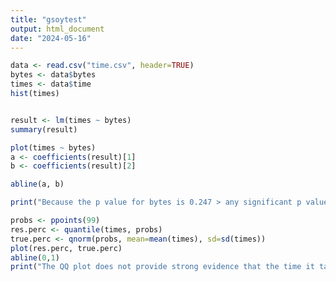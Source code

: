 ---
title: "gsoytest"
output: html_document
date: "2024-05-16"
---


```{r}
data <- read.csv("time.csv", header=TRUE)
bytes <- data$bytes
times <- data$time
hist(times)


result <- lm(times ~ bytes)
summary(result)

plot(times ~ bytes)
a <- coefficients(result)[1]
b <- coefficients(result)[2]

abline(a, b)

print("Because the p value for bytes is 0.247 > any significant p value, and because the r^2 value is 0.014, we have strong evidence to suggest that the size of the image file in bytes does not have a signicant impact on the time it takes the program to retrieve and save the file. If we remove the outlier, the p value skyrockets to roughly 0.9.")

probs <- ppoints(99)
res.perc <- quantile(times, probs)
true.perc <- qnorm(probs, mean=mean(times), sd=sd(times))
plot(res.perc, true.perc)
abline(0,1)
print("The QQ plot does not provide strong evidence that the time it takes to retrieve and save an image follows a normal distribution.")
```

